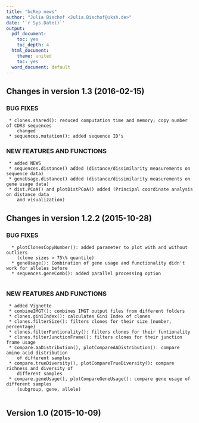 ```yaml
---
title: "bcRep news"
author: "Julia Bischof <Julia.Bischof@uksh.de>"
date: '`r Sys.Date()`'
output:
  pdf_document:
    toc: yes
    toc_depth: 4
  html_document:
    theme: united
    toc: yes
  word_document: default
---
```


## Changes in version 1.3 (2016-02-15)

### BUG FIXES

     * clones.shared(): reduced computation time and memory; copy number of CDR3 sequences 
        changed
     * sequences.mutation(): added sequence ID's
    

### NEW FEATURES AND FUNCTIONS
      
     * added NEWS
     * sequences.distance() added (distance/dissimilarity measurements on sequence data)
     * geneUsage.distance() added (distance/dissimilarity measurements on gene usage data)
     * dist.PCoA() and plotDistPCoA() added (Principal coordinate analysis on distance data
        and visualization)



## Changes in version 1.2.2 (2015-10-28)

### BUG FIXES

      * plotClonesCopyNumber(): added parameter to plot with and without outliers 
        (clone sizes > 75\% quantile)
      * geneUsage(): Combination of gene usage and functionality didn't work for alleles before
      * sequences.geneComb(): added parallel processing option
      

### NEW FEATURES AND FUNCTIONS
      
     * added Vignette
     * combineIMGT(): combines IMGT output files from different folders
     * clones.giniIndex(): calculates Gini Index of clones
     * clones.filterSize(): filters clones for their size (number, percentage)
     * clones.filterFuntionality(): filters clones for their funtionality
     * clones.filterJunctionFrame(): filters clones for their junction frame usage
     * compare.aaDistribution(), plotCompareAADistribution(): compare amino acid distribution 
        of different samples
     * compare.trueDiversity(), plotCompareTrueDiversity(): compare richness and diversity of 
        different samples
     * compare.geneUsage(), plotCompareGeneUsage(): compare gene usage of different samples 
        (subgroup, gene, allele)
     
## Version 1.0 (2015-10-09)
